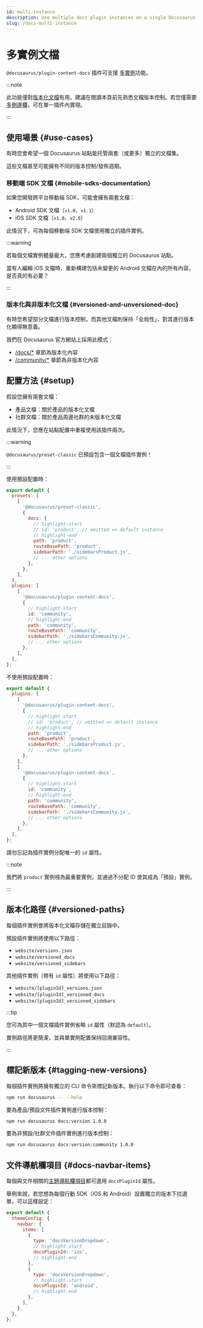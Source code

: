 ```yaml
---
id: multi-instance
description: Use multiple docs plugin instances on a single Docusaurus site.
slug: /docs-multi-instance
---
```


# 多實例文檔

`@docusaurus/plugin-content-docs` 插件可支援 [多實例](../../using-plugins.mdx#multi-instance-plugins-and-plugin-ids)功能。

:::note

此功能僅對[版本化文檔](./versioning.mdx)有用。建議在閱讀本頁前先熟悉文檔版本控制。若您僅需要[多側邊欄](./sidebar/multiple-sidebars.mdx)，可在單一插件內實現。

:::

## 使用場景 {#use-cases}

有時您會希望一個 Docusaurus 站點能托管兩套（或更多）獨立的文檔集。

這些文檔甚至可能擁有不同的版本控制/發佈週期。

### 移動端 SDK 文檔 {#mobile-sdks-documentation}

如果您開發跨平台移動端 SDK，可能會擁有兩套文檔：

- Android SDK 文檔（`v1.0`、`v1.1`）
- iOS SDK 文檔（`v1.0`、`v2.0`）

此情況下，可為每個移動端 SDK 文檔使用獨立的插件實例。

:::warning

若每個文檔實例體量龐大，您應考慮創建兩個獨立的 Docusaurus 站點。

當有人編輯 iOS 文檔時，重新構建包括未變更的 Android 文檔在內的所有內容，是否真的有必要？

:::

### 版本化與非版本化文檔 {#versioned-and-unversioned-doc}

有時您希望部分文檔進行版本控制，而其他文檔則保持「全局性」，對其進行版本化顯得無意義。

我們在 Docusaurus 官方網站上採用此模式：

- [/docs/\*](/docs) 章節為版本化內容
- [/community/\*](/community/support) 章節為非版本化內容

## 配置方法 {#setup}

假設您擁有兩套文檔：

- 產品文檔：關於產品的版本化文檔
- 社群文檔：關於產品周邊社群的未版本化文檔

此情況下，您應在站點配置中重複使用該插件兩次。

:::warning

`@docusaurus/preset-classic` 已預設包含一個文檔插件實例！

:::

使用預設配置時：

```js title="docusaurus.config.js"
export default {
  presets: [
    [
      '@docusaurus/preset-classic',
      {
        docs: {
          // highlight-start
          // id: 'product', // omitted => default instance
          // highlight-end
          path: 'product',
          routeBasePath: 'product',
          sidebarPath: './sidebarsProduct.js',
          // ... other options
        },
      },
    ],
  ],
  plugins: [
    [
      '@docusaurus/plugin-content-docs',
      {
        // highlight-start
        id: 'community',
        // highlight-end
        path: 'community',
        routeBasePath: 'community',
        sidebarPath: './sidebarsCommunity.js',
        // ... other options
      },
    ],
  ],
};
```

不使用預設配置時：

```js title="docusaurus.config.js"
export default {
  plugins: [
    [
      '@docusaurus/plugin-content-docs',
      {
        // highlight-start
        // id: 'product', // omitted => default instance
        // highlight-end
        path: 'product',
        routeBasePath: 'product',
        sidebarPath: './sidebarsProduct.js',
        // ... other options
      },
    ],
    [
      '@docusaurus/plugin-content-docs',
      {
        // highlight-start
        id: 'community',
        // highlight-end
        path: 'community',
        routeBasePath: 'community',
        sidebarPath: './sidebarsCommunity.js',
        // ... other options
      },
    ],
  ],
};
```

請勿忘記為插件實例分配唯一的 `id` 屬性。

:::note

我們將 `product` 實例視為最重要實例，並通過不分配 ID 使其成為「預設」實例。

:::

## 版本化路徑 {#versioned-paths}

每個插件實例會將版本化文檔存儲在獨立目錄中。

預設插件實例將使用以下路徑：

- `website/versions.json`
- `website/versioned_docs`
- `website/versioned_sidebars`

其他插件實例（帶有 `id` 屬性）將使用以下路徑：

- `website/[pluginId]_versions.json`
- `website/[pluginId]_versioned_docs`
- `website/[pluginId]_versioned_sidebars`

:::tip

您可為其中一個文檔插件實例省略 `id` 屬性（默認為 `default`）。

實例路徑將更簡潔，並與單實例配置保持回溯兼容性。

:::

## 標記新版本 {#tagging-new-versions}

每個插件實例將擁有獨立的 CLI 命令來標記新版本。執行以下命令即可查看：

```bash npm2yarn
npm run docusaurus -- --help
```

要為產品/預設文件插件實例進行版本控制：

```bash npm2yarn
npm run docusaurus docs:version 1.0.0
```

要為非預設/社群文件插件實例進行版本控制：

```bash npm2yarn
npm run docusaurus docs:version:community 1.0.0
```

## 文件導航欄項目 {#docs-navbar-items}

每個與文件相關的[主題導航欄項目](../../api/themes/theme-configuration.mdx#navbar)都可選用 `docsPluginId` 屬性。

舉例來說，若您想為每個行動 SDK（iOS 和 Android）設置獨立的版本下拉選單，可以這樣設定：

```js title="docusaurus.config.js"
export default {
  themeConfig: {
    navbar: {
      items: [
        {
          type: 'docsVersionDropdown',
          // highlight-start
          docsPluginId: 'ios',
          // highlight-end
        },
        {
          type: 'docsVersionDropdown',
          // highlight-start
          docsPluginId: 'android',
          // highlight-end
        },
      ],
    },
  },
};
```